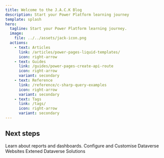 ```yaml
---
title: Welcome to the J.A.C.K Blog
description: Start your Power Platform learning journey
template: splash
hero:
  tagline: Start your Power Platform learning journey.
  image:
    file: ../../assets/jack-icon.png
  actions:
    - text: Articles
      link: /articles/power-pages-liquid-templates/
      icon: right-arrow
    - text: Guides
      link: /guides/power-pages-create-api-route
      icon: right-arrow
      variant: secondary
    - text: Reference
      link: /reference/c-sharp-query-examples
      icon: right-arrow
      variant: secondary
    - text: Tags
      link: /tags/
      icon: right-arrow
      variant: secondary
---
```



## Next steps

<CardGrid stagger>
  <Card title="Power BI" icon="pencil">
    Learn about reports and dashboards.
  </Card>
  <Card title="Power Pages" icon="add-document">
    Configure and Customise Dataverse Websites
  </Card>
  <Card title="Dataverse" icon="forward-slash">
    Extened Dataverse Solutions
  </Card>
</CardGrid>

